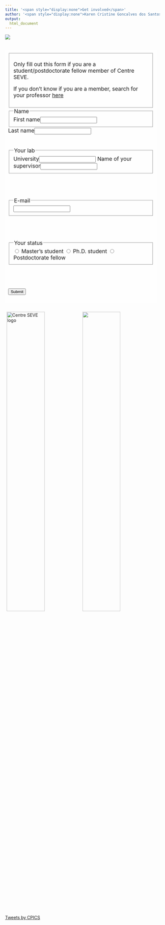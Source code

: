 ```yaml
---
title: '<span style="display:none">Get involved</span>'
author: '<span style="display:none">Karen Cristine Goncalves dos Santos</span>'
output: 
  html_document
---
```


<!--December 2020-->
<head>
<meta charset="utf-8">
<link rel="apple-touch-icon" sizes="180x180" href="/apple-touch-icon.png">
<link rel="icon" type="image/png" sizes="32x32" href="/favicon-32x32.png">
<link rel="icon" type="image/png" sizes="16x16" href="/favicon-16x16.png">
<link rel="manifest" href="/site.webmanifest">
<link rel="mask-icon" href="/safari-pinned-tab.svg" color="#5bbad5">
<link rel="alternate" hreflang="fr-fr" href="../fr/participer.html">
<meta name="msapplication-TileColor" content="#da532c">
<meta name="theme-color" content="#ffffff">
<meta name="viewport" content="width=device-width, initial-scale=1">
<script src="https://kit.fontawesome.com/0af1a424a5.js" crossorigin="anonymous"></script>
<link rel="stylesheet" href="column_text_style.css">
<link rel="stylesheet" href="form.css">

<style>
.main-container{max-width: 1492px}

div.text {
font-size: 1.25em;
background-color: rgba(255, 255, 255, 0.7); 
background-size: cover; 
padding: 2%;
}
li {color: black}
figure {
  padding: 4px;
  margin: auto;
}

figcaption {
  font-style: italic;
  padding: 2px;
  text-align: center;
}
div.figure p + p {
  display: table-caption;
}

iframe {max-width: 100%; max-height: 100%;}
</style>


<div class="container-fluid">

<div class="row">

<div class="cpics-logo"><img class="logo" src='images/logos/Logo-CPICS_White_1.webp'></div>
<br><br>
<div class="col-md-9" style="padding-right: 2%">
<div class="row text">

<form name="CPICS_participation" method="POST" data-netlify="true">

<!-- ARE you a CS member -->
<div class="form-row">
<fieldset aria-required="true">
Only fill out this form if you are a student/postdoctorate fellow member of Centre SEVE.<br>

If you don't know if you are a member, search for your professor <a href="https://centreseve.recherche.usherbrooke.ca/en/researchers">here</a>


</fieldset>
</div>

<!-- Name -->
<div class="form-row">
<fieldset aria-required="true">
<legend>Name</legend>
<label for="firstName">First name</label><input type="text" name="firstName" id="firstName" aria-required="true" data-ok="false">
<span class="error-msg" id="firstNameErr"></span>
</div>
<div class="form-row">
<label for="lastName">Last name</label><input type="text" name="lastName" id="lastName" aria-required="true" data-ok="false">
<span class="error-msg" id="lastNameErr"></span>
</fieldset>
</div>
<br><br>
<!-- University -->
<div class="form-row">
<fieldset aria-required="true">
<legend>Your lab</legend>
<label for="University">University</label><input type="text" name="University" id="University" aria-required="true" data-ok="false">
<span class="error-msg" id="UniversityErr"></span>
<label for="Supervisor">Name of your supervisor</label><input type="text" name="Supervisor" id="Supervisor" aria-required="true" data-ok="false">
</fieldset>
</div>
<br><br>

<!-- Email -->
<div class="form-row">
<fieldset aria-required="true">
<legend>E-mail</legend>
<input type="text" name="email" id="email" aria-required="true" data-ok="false">
<span class="error-msg" id="emailErr"></span>
</fieldset>
</div>
<br><br>

<!-- Status -->
<div class="form-row">
<fieldset aria-required="true">
<legend>Your status</legend>
<input type="radio" id="masters" name="status" required="required" value="Master's student">
<label for="masters">Master's student</label>
<input type="radio" id="phd" name="status" required="required" value="Ph.D. student">
<label for="phd">Ph.D. student</label>
<input type="radio" id="postdoc" name="status" required="required" value="Postdoctorate fellow">
<label for="postdoc">Postdoctorate fellow</label>
</fieldset>
</div>
<br><br>

<button type="submit" class="btn" aria-disabled="true" aria-describedby="CSmemberErr">Submit</button>
</form>

</div>
</div>
<div class="col-md-3">

<div class="row">
<span> <p style="color: #ffffff; font-size: 2em; text-align:center;display: block; margin-left: auto; margin-right:auto"> [<i class="fab fa-twitter"></i>](https://twitter.com/CPICSEVE) [<i class="fab fa-linkedin-in"></i>](https://www.linkedin.com/company/cpics/about/) [<i class="fab fa-facebook"></i>](https://www.facebook.com/CPICS-Comit%C3%A9-de-partenariat-international-du-Centre-S%C3%88VE-395275957711442) <a  href = "mailto:cpicseve@gmail.com"><i class="fas fa-envelope" align="center" style="font-size:24px"></i></a> </p></span>
<div class="row" style="margin: 1%">
<a href="http://centreseve.recherche.usherbrooke.ca/fr"><img src="images/logos/centre_seve.webp" alt="Centre SEVE logo" width="50%"></a><a href="http://www.frqnt.gouv.qc.ca/en/accueil"><img  src="images/logos/FRQNT_blanc(transparent).webp" width="50%"></a>

</div>

<a class="twitter-timeline" data-height=1200px href="https://twitter.com/CPICSEVE?ref_src=twsrc%5Etfw">Tweets by CPICS</a> <script async src="https://platform.twitter.com/widgets.js" charset="utf-8"></script>

</div>

</div>


</div>
</div>